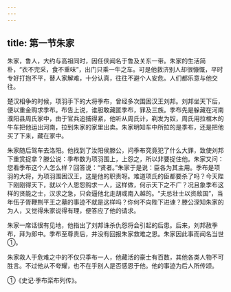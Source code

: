 ```yaml
---
---
---
```

title: 第一节朱家
---



朱家，鲁人，大约与高祖同时，因任侠闻名于鲁及关东一带。朱家的生活简朴，“衣不完采，食不重味”，出门只乘一牛之车。可是他救济别人却很慷慨，平时专好打抱不平，替人家解难，十分认真，往往不避个人安危。人们都乐意与他交往。

楚汉相争的时候，项羽手下的大将季布，曾经多次围困汉王刘邦。刘邦坐天下后，便以重金购求季布。布告上说，谁胆敢藏匿季布，罪及三族。季布先是躲藏在河南濮阳县周氏家中，由于官兵追捕得紧，他听从周氏计，剃发为奴，周氏用拉棺木的牛车把他运出河南，拉到朱家的家里出卖。朱家明知车中所拉的是季布，还是把他买了下来，藏在家中。

朱家随后驾车去洛阳。他找到了汝阳侯滕公，问季布究竟犯了什么大罪，致使刘邦下重赏捉拿？滕公说：季布数为项羽围上，上怨之，所以非要捉住他。朱家又问：您看季布这个人怎么样？回答说：“贤者。”朱家于是说：臣各为其主用。季布是项羽的大将，为项羽围困汉王，这是他的职责呀。难道项氏的臣都要杀了吗？今天陛下刚刚得天下，就以个人恩怨购求一人，这样做，何示天下之不广？况且象季布这样的贤能之士，汉求之急，只会逼他北走胡或南入越的。“夫忌壮士以资敌国”，当年伍子胥鞭荆平王之墓的事迹不就是这样吗？你何不向陛下进谏？滕公深知朱家的为人，又觉得朱家说得有理，便答应了他的请求。

朱家一席话很有见地，他指出了刘邦诛杀仇怨将会引起的后患。后来，刘邦赦季布，拜为郎中。季布至尊贵后，并没有回报朱家救难之恩。朱家因此事而闻名当世①。

朱家救人于危难之中的不仅只季布一人，他藏活的豪士有百数，其他各类人物不可胜言。不过他从不夸耀，也不在乎别人是否感恩于他。他的事迹为后人所传颂。

①《史记·季布栾布列传》。